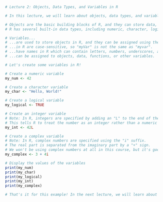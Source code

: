 
```r
# Lecture 2: Objects, Data Types, and Variables in R

# In this lecture, we will learn about objects, data types, and variables in R.

# Objects are the basic building blocks of R, and they can store data, functions, or other objects.
# R has several built-in data types, including numeric, character, logical, integer, and complex.

# Variables...
# ...are used to store objects in R, and they can be assigned using the assignment operator "<-". (or "=", but "<-" is preferred!)
# ...in R are case-sensitive, so "myVar" is not the same as "myvar".
# ...have names in R which can contain letters, numbers, underscores, and dots, but they cannot start with a number.
# ...can be assigned to objects, data, functions, or other variables.

# Let's create some variables in R!

# Create a numeric variable
my_num <- 42

# Create a character variable
my_char <- "Hello, World!"

# Create a logical variable
my_logical <- TRUE

# Create an integer variable
# Note: In R, integers are specified by adding an "L" to the end of the number ("L" stands for "long integer").
# This tells R to treat the number as an integer rather than a numeric value.
my_int <- 42L

# Create a complex variable
# Note: In R, complex numbers are specified using the "i" suffix.
# The real part is separated from the imaginary part by a "+" sign.
# We won't be using complex numbers at all in this course, but it's good to know they exist!
my_complex <- 3 + 4i

# Display the values of the variables
print(my_num)
print(my_char)
print(my_logical)
print(my_int)
print(my_complex)

# That's it for this example! In the next lecture, we will learn about arithmetic operations in R.
```

